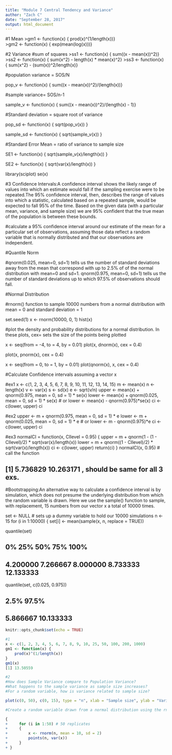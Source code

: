 ```yaml
---
title: "Module 7 Central Tendency and Variance"
author: "Zach C"
date: "September 28, 2017"
output: html_document
---
```

#1 Mean
>gm1 <- function(x) {
    prod(x)^(1/length(x))}  
>gm2 <- function(x) {
    exp(mean(log(x)))}  
       
#2 Variance
#sum of squares
>ss1 <- function(x) {
    sum((x - mean(x))^2)}
>ss2 <- function(x) {
sum(x^2) - length(x) * mean(x)^2}
>ss3 <- function(x) {
    sum(x^2) - (sum(x))^2/length(x)}
    
#population variance = SOS/N

pop_v <- function(x) {
    sum((x - mean(x))^2)/(length(x))}
    
#sample variance= SOS/n-1

sample_v <- function(x) {
    sum((x - mean(x))^2)/(length(x) - 1)}
    
#Standard deviation = square root of variance

pop_sd <- function(x) {
    sqrt(pop_v(x))
}

sample_sd <- function(x) {
    sqrt(sample_v(x))
}
  
#Standard Error Mean = ratio of variance to sample size 

SE1 <- function(x) {
    sqrt(sample_v(x)/length(x))
}

SE2 <- function(x) {
    sqrt(var(x)/length(x))
}

library(sciplot)
se(x)


#3 Confidence Intervals:A confidence interval shows the likely range of values into which an estimate would fall if the sampling exercise were to be repeated.The 95% confidence interval, then, describes the range of values into which a statistic, calculated based on a repeated sample, would be expected to fall 95% of the time. Based on the given data (with a particular mean, variance, and sample size) we are 95% confident that the true mean of the population is between these bounds.

#calculate a 95% confidence interval around our estimate of the mean for a particular set of observations, assuming those data reflect a random variable that is normally distributed and that our observations are independent.

#Quantile Norm

#qnorm(0.025, mean=0, sd=1) tells us the number of standard deviations away from the mean that correspond with up to 2.5% of of the normal distribution with mean=0 and sd=1. qnorm(0.975, mean=0, sd=1) tells us the number of standard deviations up to which 97.5% of observations should fall.

#Normal Distribution

#rnorm() function to sample 10000 numbers from a normal distribution with mean = 0 and standard deviation = 1

set.seed(1)
x <- rnorm(10000, 0, 1)
hist(x)

#plot the density and probability distributions for a normal distribution. In these plots, cex= sets the size of the points being plotted

x <- seq(from = -4, to = 4, by = 0.01)
plot(x, dnorm(x), cex = 0.4)

plot(x, pnorm(x), cex = 0.4)

x <- seq(from = 0, to = 1, by = 0.01)
plot(qnorm(x), x, cex = 0.4)

#Calculate Confidence intervals assuming a vector x

#ex1
x <- c(1, 2, 3, 4, 5, 6, 7, 8, 9, 10, 11, 12, 13, 14, 15)
m <- mean(x)
n <- length(x)
v <- var(x)
s <- sd(x)
e <- sqrt(v/n)
upper <- mean(x) + qnorm(0.975, mean = 0, sd = 1) * se(x)
lower <- mean(x) + qnorm(0.025, mean = 0, sd = 1) * se(x)  # or lower <- mean(x) - qnorm(0.975)*se(x)
ci <- c(lower, upper)
ci


#ex2
upper <- m + qnorm(0.975, mean = 0, sd = 1) * e
lower <- m + qnorm(0.025, mean = 0, sd = 1) * e  # or lower <- m - qnorm(0.975)*e
ci <- c(lower, upper)
ci

#ex3
normalCI = function(x, CIlevel = 0.95) {
    upper = m + qnorm(1 - (1 - CIlevel)/2) * sqrt(var(x)/length(x))
    lower = m + qnorm((1 - CIlevel)/2) * sqrt(var(x)/length(x))
    ci <- c(lower, upper)
    return(ci)
}
normalCI(x, 0.95)  # call the function

## [1]  5.736829 10.263171 , should be same for all 3 exs.

#Bootstrapping:An alternative way to calculate a confidence interval is by simulation, which does not presume the underlying distribution from which the random variable is drawn. Here we use the sample() function to sample, with replacement, 15 numbers from our vector x a total of 10000 times.

set <- NULL  # sets up a dummy variable to hold our 10000 simulations
n <- 15
for (i in 1:10000) {
    set[i] <- mean(sample(x, n, replace = TRUE))

quantile(set)

##        0%       25%       50%       75%      100% 
##  4.200000  7.266667  8.000000  8.733333 12.133333

quantile(set, c(0.025, 0.975))

##      2.5%     97.5% 
##  5.866667 10.133333


```r
knitr::opts_chunk$set(echo = TRUE)

#1
x <- c(1, 2, 3, 4, 5, 6, 7, 8, 9, 10, 25, 50, 100, 200, 1000)
gm1 <- function(x) {
    prod(x)^(1/length(x))
}
gm1(x)
[1] 13.50559

#2
#How does Sample Variance compare to Population Variance? 
#What happens to the sample variance as sample size increases?
#For a random variable, how is variance related to sample size?

plot(c(0, 50), c(0, 15), type = "n", xlab = "Sample size", ylab = "Variance")

#Create a random variable drawn from a normal distribution using the rnorm() function

{
+     for (i in 1:50) # 50 replicates
+     {
+         x <- rnorm(n, mean = 10, sd = 2)
+         points(n, var(x))
+     }
+ }
```
